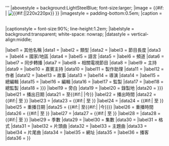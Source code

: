 {{Infobox
|bodystyle    = width:21em; align:right; font-size:90%;
|above        = '''{{{show_name|{{PAGENAME}}}}}'''
|abovestyle   = background:LightSteelBlue; font-size:larger;
|image        = {{#if:{{{image<includeonly>|</includeonly>}}} | [[File:{{{image}}}|{{#if:{{{imagesize|<noinclude>1</noinclude>}}}|{{{imagesize}}}|220x220px}}]] }}
|imagestyle   = padding-bottom:0.5em;
|caption      = <div style="padding-top:0.3em;">{{{caption<includeonly>|</includeonly>}}}</div>
|captionstyle = font-size:90%; line-height:1.2em;
|labelstyle   = background:transparent; white-space: nowrap;
|datastyle    = vertical-align:middle;

|label1  = 其他名稱
|data1   = {{{other_names<includeonly>|</includeonly>}}}
|label2  = 類型
|data2   = {{{format<includeonly>|</includeonly>}}}
|label3  = 節目長度
|data3   = {{{runtime<includeonly>|</includeonly>}}}
|label4  = 國家/地區
|data4   = {{{country<includeonly>|</includeonly>}}}
|label5  = 語言
|data5   = {{{language<includeonly>|</includeonly>}}}
|label6  = 頻道
|data6   = {{{home_station<includeonly>|</includeonly>}}}
|label7  = 同步轉播
|data7   = {{{syndicates<includeonly>|</includeonly>}}}
|label8  = 相關電視節目
|data8   = {{{television<includeonly>|</includeonly>}}}
|label9  = 主持
|data9   = {{{presenter<includeonly>|</includeonly>}}}
|label10 = 嘉賓主持
|data10  = {{{starring<includeonly>|</includeonly>}}}
|label11 = 製作助理
|data11  = {{{announcer<includeonly>|</includeonly>}}}
|label12 = 作者
|data12  = {{{creator<includeonly>|</includeonly>}}}
|label13 = 故事
|data13  = {{{writer<includeonly>|</includeonly>}}}
|label14 = 導演
|data14  = {{{director<includeonly>|</includeonly>}}}
|label15 = 總編輯
|data15  = {{{senior_editor<includeonly>|</includeonly>}}}
|label16 = 編輯
|data16  = {{{editor<includeonly>|</includeonly>}}}
|label17 = 監製
|data17  = {{{producer<includeonly>|</includeonly>}}}
|label18 = 總監製
|data18  = {{{executive_producer|{{{exec_producer<includeonly>|</includeonly>}}}}}}
|label19 = 旁白
|data19  = {{{narrated<includeonly>|</includeonly>}}}
|label20 = 錄製地
|data20  = {{{record_location|{{{rec_location<includeonly>|</includeonly>}}}}}}
|label21 = 播出日期
|data21  = {{{first_aired<includeonly>|</includeonly>}}} <!--
           -->至{{#if:{{{last_aired|}}}| {{{last_aired<includeonly>|</includeonly>}}}|今}}
|label22 = 播出時間
|data22  = {{#if:{{{time_from<includeonly>|</includeonly>}}}|{{{time_from<includeonly>|</includeonly>}}} <!--
           -->至 {{{time_to<includeonly>|</includeonly>}}}}}
|label23 = <nowiki></nowiki>
|data23  = {{#if:{{{time_from_2<includeonly>|</includeonly>}}}|{{{time_from_2<includeonly>|</includeonly>}}} <!--
           -->至 {{{time_to_2<includeonly>|</includeonly>}}}}}
|label24 = <nowiki></nowiki>
|data24  = {{#if:{{{time_from_3<includeonly>|</includeonly>}}}|{{{time_from_3<includeonly>|</includeonly>}}} <!--
           -->至 {{{time_to_3<includeonly>|</includeonly>}}}}}
|label25 = 重播日期
|data25  = {{#if:{{{repeat_date_start<includeonly>|</includeonly>}}}|{{{repeat_date_start<includeonly>|</includeonly>}}} <!--
           -->至{{#if:{{{last_aired|}}}| {{{repeat_date_last<includeonly>|</includeonly>}}}|今}}}}
|label26 = 重播時間
|data26  = {{#if:{{{repeat_time_from_1<includeonly>|</includeonly>}}}|{{{repeat_time_from_1<includeonly>|</includeonly>}}} <!--
           -->至 {{{repeat_time_to_1<includeonly>|</includeonly>}}}}}
|label27 = <nowiki></nowiki>
|data27  = {{#if:{{{repeat_time_from_2<includeonly>|</includeonly>}}}|{{{repeat_time_from_2<includeonly>|</includeonly>}}} <!--
           -->至 {{{repeat_time_to_2<includeonly>|</includeonly>}}}}}
|label28 = <nowiki></nowiki>
|data28  = {{#if:{{{repeat_time_from_3<includeonly>|</includeonly>}}}|{{{repeat_time_from_3<includeonly>|</includeonly>}}} <!--
           -->至 {{{repeat_time_to_3<includeonly>|</includeonly>}}}}}
|label29 = 季數
|data29  = {{{num_series<includeonly>|</includeonly>}}}
|label30 = 集數
|data30  = {{{num_episodes<includeonly>|</includeonly>}}}
|label31 = 格式
|data31  = {{{audio_format<includeonly>|</includeonly>}}}
|label32 = 片頭曲
|data32  = {{{opentheme<includeonly>|</includeonly>}}}
|label33 = 主題曲
|data33  = {{{othertheme<includeonly>|</includeonly>}}}
|label34 = 片尾曲
|data34  = {{{endtheme<includeonly>|</includeonly>}}}
|label35 = 網址
|data35  = {{{website<includeonly>|</includeonly>}}}
|label36 = 播客
|data36  = {{{podcast<includeonly>|</includeonly>}}}
}}<noinclude>{{Documentation}}</noinclude>